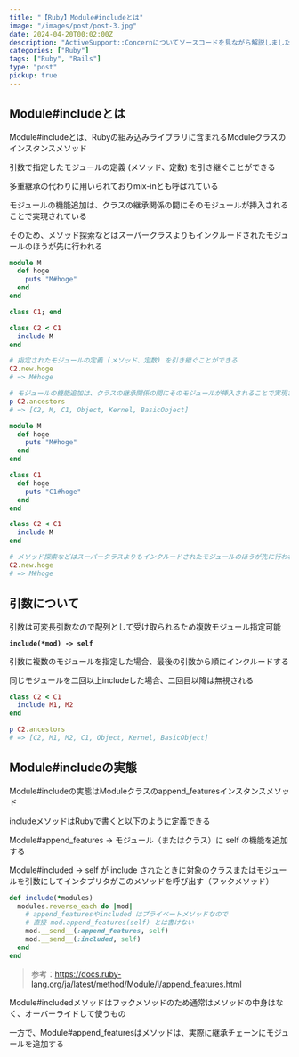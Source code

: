```yaml
---
title: "【Ruby】Module#includeとは"
image: "/images/post/post-3.jpg"
date: 2024-04-20T00:02:00Z
description: "ActiveSupport::Concernについてソースコードを見ながら解説しました！"
categories: ["Ruby"]
tags: ["Ruby", "Rails"]
type: "post"
pickup: true
---
```


## Module#includeとは

Module#includeとは、Rubyの組み込みライブラリに含まれるModuleクラスのインスタンスメソッド

引数で指定したモジュールの定義 (メソッド、定数) を引き継ぐことができる

多重継承の代わりに用いられておりmix-inとも呼ばれている

モジュールの機能追加は、クラスの継承関係の間にそのモジュールが挿入されることで実現されている

そのため、メソッド探索などはスーパークラスよりもインクルードされたモジュールのほうが先に行われる

```ruby
module M
  def hoge
    puts "M#hoge"
  end
end

class C1; end

class C2 < C1
  include M
end

# 指定されたモジュールの定義 (メソッド、定数) を引き継ぐことができる
C2.new.hoge
# => M#hoge

# モジュールの機能追加は、クラスの継承関係の間にそのモジュールが挿入されることで実現されている
p C2.ancestors 
# => [C2, M, C1, Object, Kernel, BasicObject]
```

```ruby
module M
  def hoge
    puts "M#hoge"
  end
end

class C1
  def hoge
    puts "C1#hoge"
  end
end

class C2 < C1
  include M
end

# メソッド探索などはスーパークラスよりもインクルードされたモジュールのほうが先に行われる
C2.new.hoge
# => M#hoge
```

## 引数について

引数は可変長引数なので配列として受け取られるため複数モジュール指定可能

**`include(*mod) -> self`**

引数に複数のモジュールを指定した場合、最後の引数から順にインクルードする

同じモジュールを二回以上includeした場合、二回目以降は無視される

```ruby
class C2 < C1
  include M1, M2
end

p C2.ancestors
# => [C2, M1, M2, C1, Object, Kernel, BasicObject]
```

## Module#includeの実態

Module#includeの実態はModuleクラスのappend_featuresインスタンスメソッド

includeメソッドはRubyで書くと以下のように定義できる

Module#append_features → モジュール（またはクラス）に self の機能を追加する

Module#included → self が include されたときに対象のクラスまたはモジュールを引数にしてインタプリタがこのメソッドを呼び出す（フックメソッド）

```ruby
def include(*modules)
  modules.reverse_each do |mod|
    # append_featuresやincluded はプライベートメソッドなので
    # 直接 mod.append_features(self) とは書けない
    mod.__send__(:append_features, self)
    mod.__send__(:included, self)
  end
end
```

> 参考：https://docs.ruby-lang.org/ja/latest/method/Module/i/append_features.html

Module#includedメソッドはフックメソッドのため通常はメソッドの中身はなく、オーバーライドして使うもの

一方で、Module#append_featuresはメソッドは、実際に継承チェーンにモジュールを追加する
